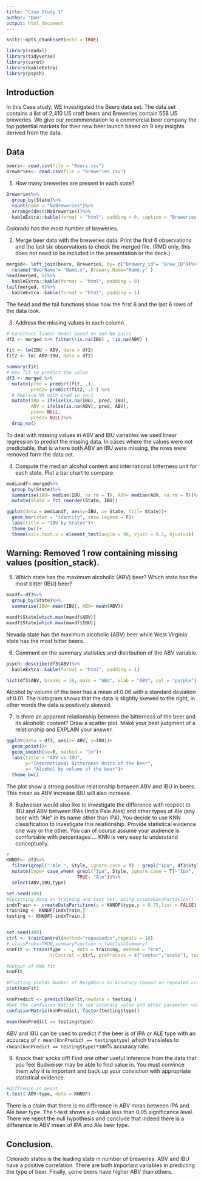 ```yaml
---
title: "Case Study 1"
author: "Don"
output: html_document
---
```


```r
knitr::opts_chunk$set(echo = TRUE)

library(readxl)
library(tidyverse)
library(caret)
library(kableExtra)
library(psych)
```

## Introduction 
In this Case study, WE investigated the Beers data set. The data set contains a list of 2,410 US craft beers and Breweries contain 558 US breweries. We give our recommendation to a commercial beer company the top potential markets for their new beer launch based on 9 key insights derived from the data. 

## Data 
```r
beers<- read.csv(file = "Beers.csv")
Breweries<- read.csv(file = "Breweries.csv")
```

1.   How many breweries are present in each state?

```r
Breweries%>%
  group_by(State)%>%
  count(name = "NoBreweries")%>%
  arrange(desc(NoBreweries))%>%
  kableExtra::kable(format = "html", padding = 0, caption = "Breweries per State")
```

Colorado has the most number of breweries.
 
2.   Merge beer data with the breweries data. Print the first 6 observations and the last six observations to check the merged file.  (RMD only, this does not need to be included in the presentation or the deck.)

```r
merged<- left_join(beers, Breweries, by= c("Brewery_id"= "Brew_ID"))%>%
  rename("BeerName"= "Name.x", Brewery.Name="Name.y" )
head(merged, 6)%>%
  kableExtra::kable(format = "html", padding = 0)
tail(merged, 6)%>%
  kableExtra::kable(format = "html", padding = 1)
```

The head and the tail functions show how the first 6 and the last 6 rows of the data look. 

3.   Address the missing values in each column.

```r
# Construct linear model based on non-NA pairs
df2 <- merged %>% filter(!is.na(IBU) , !is.na(ABV) )

fit <- lm(IBU ~ ABV, data = df2)
fit2 <- lm( ABV~IBU, data = df2)

summary(fit)
# Use fit to predict the value
df3 <- merged %>% 
  mutate(pred = predict(fit, .),
         pred2= predict(fit2, .) ) %>%
  # Replace NA with pred in var1
  mutate(IBU = ifelse(is.na(IBU), pred, IBU),
         ABV = ifelse(is.na(ABV), pred, ABV),
         pred= NULL,
         pred2= NULL)%>%
  drop_na()
```
To deal with missing values in ABV and IBU variables we used linear regression to predict the missing data. In cases where the values were not predictable, that is where both ABV an IBU were missing, the rows were removed form the data set. 

4.   Compute the median alcohol content and international bitterness unit for each state. Plot a bar chart to compare.

```r
mediandf<-merged%>%
  group_by(State)%>%
  summarise(IBU= median(IBU, na.rm = T), ABV= median(ABV, na.rm = T))%>%
  mutate(State = fct_reorder(State, IBU)) 

ggplot(data = mediandf, aes(y=IBU, x= State, fill= State))+
  geom_bar(stat = "identity", show.legend = F)+
  labs(title = "IBU by States")+
  theme_bw()+
  theme(axis.text.x = element_text(angle = 90, vjust = 0.5, hjust=1))
```
## Warning: Removed 1 row containing missing values (position_stack).

5. Which state has the maximum alcoholic (ABV) beer? Which state has the most bitter (IBU) beer?

```r
maxdf<-df3%>%
  group_by(State)%>%
  summarise(IBU= mean(IBU), ABV= mean(ABV))

maxdf$State[which.max(maxdf$ABV)]
maxdf$State[which.max(maxdf$IBU)]
```
Nevada state has the maximum alcoholic (ABV) beer while West Virginia state has the most bitter beers. 


6.   Comment on the summary statistics and distribution of the ABV variable.

```r

psych::describe(df3$ABV)%>%
  kableExtra::kable(format = "html", padding = 1)

hist(df3$ABV, breaks = 10, main = "ABV", xlab = "ABV", col = "purple")
```

Alcohol by volume of the beer has a mean of 0.06 with a standard deviation of 0.01. The histogram shows that the data is slightly skewed to the right, in other words the data is positively skewed.  

7.   Is there an apparent relationship between the bitterness of the beer and its alcoholic content? Draw a scatter plot.  Make your best judgment of a relationship and EXPLAIN your answer.
```r
ggplot(data = df3, aes(x= ABV, y=IBU))+
  geom_point()+
  geom_smooth(se=F, method = "lm")+
  labs(title = "ABV vs IBU",
       y="International Bitterness Units of the beer",
       x= "Alcohol by volume of the beer")+
  theme_bw()
```

The plot show a strong positive relationship between ABV and IBU in beers. This mean as ABV increase IBU will also increase. 

8.  Budweiser would also like to investigate the difference with respect to IBU and ABV between IPAs (India Pale Ales) and other types of Ale (any beer with “Ale” in its name other than IPA).  You decide to use KNN classification to investigate this relationship.  Provide statistical evidence one way or the other. You can of course assume your audience is comfortable with percentages … KNN is very easy to understand conceptually.

```r
#
KNNDF<- df3%>%
  filter(grepl(" Ale ", Style, ignore.case = T) | grepl("Ipa", df3$Style, ignore.case = T))%>%
  mutate(type= case_when( grepl("Ipa", Style, ignore.case = T)~"Ipa",
                          TRUE~ "Ale"))%>%
  select(ABV,IBU,type)

set.seed(300)
#Splitting data as training and test set. Using createDataPartition() function from caret
indxTrain <- createDataPartition(y = KNNDF$type,p = 0.75,list = FALSE)
training <- KNNDF[indxTrain,]
testing <- KNNDF[-indxTrain,]


set.seed(400)
ctrl <- trainControl(method="repeatedcv",repeats = 10) 
#,classProbs=TRUE,summaryFunction = twoClassSummary)
knnFit <- train(type ~ ., data = training, method = "knn", 
                trControl = ctrl, preProcess = c("center","scale"), tuneLength = 20)

#Output of kNN fit
knnFit

#Plotting yields Number of Neighbors Vs Accuracy (based on repeated cross validation)
plot(knnFit)

knnPredict <- predict(knnFit,newdata = testing )
#Get the confusion matrix to see accuracy value and other parameter values
confusionMatrix(knnPredict, factor(testing$type))

mean(knnPredict == testing$type)
```


ABV and IBU can be used to predict if the beer is of IPA or ALE type with an accuracy of `r mean(knnPredict == testing$type)` which translates to `rmean(knnPredict == testing$type)*100`% accuracy rate. 

9. Knock their socks off!  Find one other useful inference from the data that you feel Budweiser may be able to find value in.  You must convince them why it is important and back up your conviction with appropriate statistical evidence. 
```r
#diffrence in meant
t.test( ABV~type, data = KNNDF)
```

There is a claim that there is no difference in ABV mean between IPA and Ale beer type. The t-test shows a p-value less than 0.05 significance level. There we reject the null hypothesis and conclude that indeed there is a difference in ABV mean of IPA and Ale beer type. 

## Conclusion.

Colorado states is the leading state in number of breweries. ABV and IBU have a positive correlation. There are both important variables in predicting the type of beer. Finally, some beers have higher ABV than others. 
